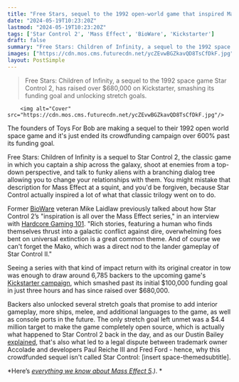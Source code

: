 ```yaml
---
title: "Free Stars, sequel to the 1992 open-world game that inspired Mass Effect, smashes its Kickstarter campaign over 600% funded"
date: "2024-05-19T10:23:20Z"
lastmod: "2024-05-19T10:23:20Z"
tags: ['Star Control 2', 'Mass Effect', 'BioWare', 'Kickstarter']
draft: false
summary: "Free Stars: Children of Infinity, a sequel to the 1992 space game Star Control 2, has raised over $680,000 on Kickstarter, smashing its funding goal and unlocking stretch goals."
images: ["https://cdn.mos.cms.futurecdn.net/ycZEvwBGZkavQD8TsCfDkF.jpg"]
layout: PostSimple
---
```

> Free Stars: Children of Infinity, a sequel to the 1992 space game Star Control 2, has raised over $680,000 on Kickstarter, smashing its funding goal and unlocking stretch goals.


        <img alt="Cover" src="https://cdn.mos.cms.futurecdn.net/ycZEvwBGZkavQD8TsCfDkF.jpg"/>
        
The founders of Toys For Bob are making a sequel to their 1992 open world space game and it's just ended its crowdfunding campaign over 600% past its funding goal. 

Free Stars: Children of Infinity is a sequel to Star Control 2, the classic game in which you captain a ship across the galaxy, shoot at enemies from a top-down perspective, and talk to funky aliens with a branching dialog tree allowing you to change your relationships with them. You might mistake that description for Mass Effect at a squint, and you'd be forgiven, because Star Control actually inspired a lot of what that classic trilogy went on to do.

Former [BioWare](https://www.gamesradar.com/tag/bioware/) veteran Mike Laidlaw previously talked about how Star Control 2’s "inspiration is all over the Mass Effect series," in an interview with [Hardcore Gaming 101](http://www.hardcoregaming101.net/now-and-forever-the-legacy-of-the-star-control-ii-universe/). "Rich stories, featuring a human who finds themselves thrust into a galactic conflict against dire, overwhelming foes bent on universal extinction is a great common theme. And of course we can't forget the Mako, which was a direct nod to the lander gameplay of Star Control II." 

Seeing a series with that kind of impact return with its original creator in tow was enough to draw around 6,785 backers to the upcoming game's [Kickstarter campaign](https://www.kickstarter.com/projects/pistolshrimp/free-stars-children-of-infinity/description), which smashed past its initial $100,000 funding goal in just three hours and has since raised over $680,000. 

Backers also unlocked several stretch goals that promise to add interior gameplay, more ships, melee, and additional languages to the game, as well as console ports in the future. The only stretch goal left unmet was a $4.4 million target to make the game completely open source, which is actually what happened to Star Control 2 back in the day, and as our Dustin Bailey [explained](https://www.gamesradar.com/after-32-years-the-1992-open-world-space-game-that-helped-inspire-mass-effect-is-getting-a-proper-sequel/), that's also what led to a legal dispute between trademark owner Accolade and developers Paul Reiche III and Fred Ford - hence, why this crowdfunded sequel isn't called Star Control: [insert space-themedsubtitle].

*Here’s *[<em>everything we know about Mass Effect 5</em>](https://www.gamesradar.com/mass-effect-5-guide/#:~:text=Mass%20Effect%205%20will%20be%20a%20single%2Dplayer%20game&text=The%20Mass%20Effect%20series%20has,Mass%20Effect%20Legendary%20Edition%20release).)*. *
        